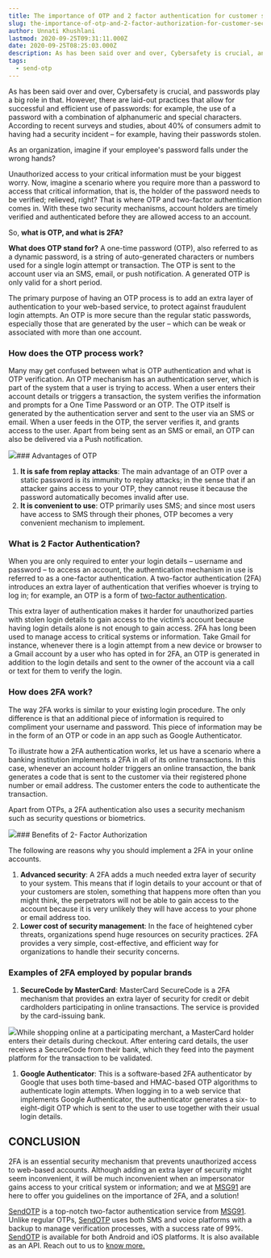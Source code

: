 ```yaml
---
title: The importance of OTP and 2 factor authentication for customer security
slug: the-importance-of-otp-and-2-factor-authorization-for-customer-security
author: Unnati Khushlani
lastmod: 2020-09-25T09:31:11.000Z
date: 2020-09-25T08:25:03.000Z
description: As has been said over and over, Cybersafety is crucial, and passwords play a big role in that. However, there are laid-out practices that allow for successful and efficient use of passwords for example, the use of a password with a combination of alphanumeric and special characters. According to recent surveys and studies, about 40% of consumers admit to having had a security incident – for example, having their passwords stolen.
tags:
  - send-otp
---
```


As has been said over and over, Cybersafety is crucial, and passwords play a big role in that. However, there are laid-out practices that allow for successful and efficient use of passwords: for example, the use of a password with a combination of alphanumeric and special characters. According to recent surveys and studies, about 40% of consumers admit to having had a security incident – for example, having their passwords stolen.

As an organization, imagine if your employee's password falls under the wrong hands?

Unauthorized access to your critical information must be your biggest worry. Now, imagine a scenario where you require more than a password to access that critical information, that is, the holder of the password needs to be verified; relieved, right? That is where OTP and two-factor authentication comes in. With these two security mechanisms, account holders are timely verified and authenticated before they are allowed access to an account.  
  
So, **what is OTP, and what is 2FA?**

**What does OTP stand for?** A one-time password (OTP), also referred to as a dynamic password, is a string of auto-generated characters or numbers used for a single login attempt or transaction. The OTP is sent to the account user via an SMS, email, or push notification. A generated OTP is only valid for a short period.

The primary purpose of having an OTP process is to add an extra layer of authentication to your web-based service, to protect against fraudulent login attempts. An OTP is more secure than the regular static passwords, especially those that are generated by the user – which can be weak or associated with more than one account.

###  How does the OTP process work?

Many may get confused between what is OTP authentication and what is OTP verification. An OTP mechanism has an authentication server, which is part of the system that a user is trying to access. When a user enters their account details or triggers a transaction, the system verifies the information and prompts for a One Time Password or an OTP. The OTP itself is generated by the authentication server and sent to the user via an SMS or email. When a user feeds in the OTP, the server verifies it, and grants access to the user. Apart from being sent as an SMS or email, an OTP can also be delivered via a Push notification.

![](https://images-msg91.s3.ap-south-1.amazonaws.com/2020/09/Group-18525.png)### Advantages of OTP

1. **It is safe from replay attacks**: The main advantage of an OTP over a static password is its immunity to replay attacks; in the sense that if an attacker gains access to your OTP, they cannot reuse it because the password automatically becomes invalid after use.
2. **It is convenient to use**: OTP primarily uses SMS; and since most users have access to SMS through their phones, OTP becomes a very convenient mechanism to implement.

### What is 2 Factor Authentication?

When you are only required to enter your login details – username and password – to access an account, the authentication mechanism in use is referred to as a one-factor authentication. A two-factor authentication (2FA) introduces an extra layer of authentication that verifies whoever is trying to log in; for example, an OTP is a form of [two-factor authentication](/guide/sendotp-best-practices-for-two-factor-authentication).

This extra layer of authentication makes it harder for unauthorized parties with stolen login details to gain access to the victim’s account because having login details alone is not enough to gain access. 2FA has long been used to manage access to critical systems or information. Take Gmail for instance, whenever there is a login attempt from a new device or browser to a Gmail account by a user who has opted in for 2FA, an OTP is generated in addition to the login details and sent to the owner of the account via a call or text for them to verify the login.

### How does 2FA work?

The way 2FA works is similar to your existing login procedure. The only difference is that an additional piece of information is required to compliment your username and password. This piece of information may be in the form of an OTP or code in an app such as Google Authenticator.

To illustrate how a 2FA authentication works, let us have a scenario where a banking institution implements a 2FA in all of its online transactions. In this case, whenever an account holder triggers an online transaction, the bank generates a code that is sent to the customer via their registered phone number or email address. The customer enters the code to authenticate the transaction.

Apart from OTPs, a 2FA authentication also uses a security mechanism such as security questions or biometrics.

![](https://images-msg91.s3.ap-south-1.amazonaws.com/2020/09/Group-18528.png)### Benefits of 2- Factor Authorization

The following are reasons why you should implement a 2FA in your online accounts.

1. **Advanced security**: A 2FA adds a much needed extra layer of security to your system. This means that if login details to your account or that of your customers are stolen, something that happens more often than you might think, the perpetrators will not be able to gain access to the account because it is very unlikely they will have access to your phone or email address too.
2. **Lower cost of security management**: In the face of heightened cyber threats, organizations spend huge resources on security practices. 2FA provides a very simple, cost-effective, and efficient way for organizations to handle their security concerns.

### Examples of 2FA employed by popular brands

1. **SecureCode by MasterCard**: MasterCard SecureCode is a 2FA mechanism that provides an extra layer of security for credit or debit cardholders participating in online transactions. The service is provided by the card-issuing bank.

![](https://images-msg91.s3.ap-south-1.amazonaws.com/2020/09/LinkedIn-Post---4.png)While shopping online at a participating merchant, a MasterCard holder enters their details during checkout. After entering card details, the user receives a SecureCode from their bank, which they feed into the payment platform for the transaction to be validated.

1. **Google Authenticator**: This is a software-based 2FA authenticator by Google that uses both time-based and HMAC-based OTP algorithms to authenticate login attempts. When logging in to a web service that implements Google Authenticator, the authenticator generates a six- to eight-digit OTP which is sent to the user to use together with their usual login details.

CONCLUSION
----------

2FA is an essential security mechanism that prevents unauthorized access to web-based accounts. Although adding an extra layer of security might seem inconvenient, it will be much inconvenient when an impersonator gains access to your critical system or information; and we at [MSG91](https://msg91.com/) are here to offer you guidelines on the importance of 2FA, and a solution!

[SendOTP](https://msg91.com/send-otp/) is a top-notch two-factor authentication service from [MSG91](https://msg91.com/). Unlike regular OTPs, [SendOTP](https://msg91.com/send-otp/) uses both SMS and voice platforms with a backup to manage verification processes, with a success rate of 99%. [SendOTP](https://msg91.com/send-otp/) is available for both Android and iOS platforms. It is also available as an API. Reach out to us to [know more.](https://msg91.com/help/MSG91/where-to-find-the-sendotp-api-how-to-get-template-id)

